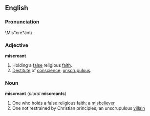 ==English==
=== Pronunciation ===
\Mis"cr&#275;*änt\
=== Adjective ===
'''miscreant'''
# Holding a [[false]] religious [[faith]].
# [[Destitute]] of [[conscience]]; [[unscrupulous]].
=== Noun ===
'''miscreant''' (''plural'' '''miscreants''')
# One who holds a false religious faith; a [[misbeliever]]
# One not restrained by Christian principles; an unscrupulous [[villain]]